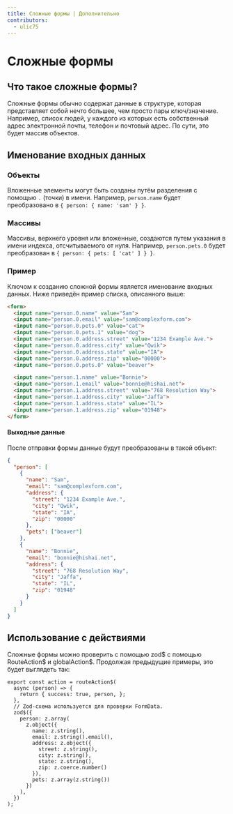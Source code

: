 ```yaml
---
title: Сложные формы | Дополнительно
contributors:
  - ulic75
---
```


# Сложные формы

## Что такое сложные формы?

Сложные формы обычно содержат данные в структуре, которая представляет собой нечто большее, чем просто пары ключ/значение. Например, список людей, у каждого из которых есть собственный адрес электронной почты, телефон и почтовый адрес. По сути, это будет массив объектов.

## Именование входных данных

### Объекты

Вложенные элементы могут быть созданы путём разделения с помощью `.` (точки) в имени. Например, `person.name` будет преобразовано в `{ person: { name: 'sam' } }`.

### Массивы

Массивы, верхнего уровня или вложенные, создаются путем указания в имени индекса, отсчитываемого от нуля. Например, `person.pets.0` будет преобразован в `{ person: { pets: [ 'cat' ] } }`.

### Пример

Ключом к созданию сложной формы является именование входных данных. Ниже приведён пример списка, описанного выше:

```html
<form>
  <input name="person.0.name" value="Sam">
  <input name="person.0.email" value="sam@complexform.com">
  <input name="person.0.pets.0" value="cat">
  <input name="person.0.pets.1" value="dog">
  <input name="person.0.address.street" value="1234 Example Ave.">
  <input name="person.0.address.city" value="Qwik">
  <input name="person.0.address.state" value="IA">
  <input name="person.0.address.zip" value="00000">
  <input name="person.0.pets.0" value="beaver">

  <input name="person.1.name" value="Bonnie">
  <input name="person.1.email" value="bonnie@hishai.net">
  <input name="person.1.address.street" value="768 Resolution Way">
  <input name="person.1.address.city" value="Jaffa">
  <input name="person.1.address.state" value="IL">
  <input name="person.1.address.zip" value="01948">
</form>
```

#### Выходные данные

После отправки формы данные будут преобразованы в такой объект:

```json
{
  "person": [
    {
      "name": "Sam",
      "email": "sam@complexform.com",
      "address": {
        "street": "1234 Example Ave.",
        "city": "Qwik",
        "state": "IA",
        "zip": "00000"
      },
      "pets": ["beaver"]
    },
    {
      "name": "Bonnie",
      "email": "bonnie@hishai.net",
      "address": {
        "street": "768 Resolution Way",
        "city": "Jaffa",
        "state": "IL",
        "zip": "01948"
      }
    }
  ]
}
```

## Использование с действиями

Сложные формы можно проверить с помощью zod$ с помощью RouteAction$ и globalAction$. Продолжая предыдущие примеры, это будет выглядеть так:

```tsx
export const action = routeAction$(
  async (person) => {
    return { success: true, person, };
  },
  // Zod-схема используется для проверки FormData.
  zod$({
    person: z.array(
      z.object({
        name: z.string(),
        email: z.string().email(),
        address: z.object({
          street: z.string(),
          city: z.string(),
          state: z.string(),
          zip: z.coerce.number()
        }),
        pets: z.array(z.string())
      })
    ),
  })
);
```
